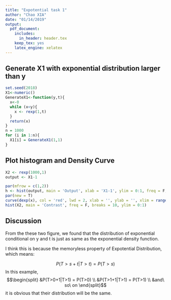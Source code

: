 ```yaml
---
title: "Expotential task 1"
author: "Chao XIA"
date: "01/14/2019"
output: 
  pdf_document:
    includes:
      in_header: header.tex
    keep_tex: yes
    latex_engine: xelatex
---
```

## Generate X1 with exponential distribution larger than y

```r
set.seed(2018)
X1<-numeric()
GenerateX1<-function(y,t){
  x<-0
  while (x<y){
    x <- rexp(1,t)
  }
  return(x)
}
n = 1000
for (i in 1:n){
  X1[i] = GenerateX1(1,1)
}
```

## Plot histogram and Density Curve

```r
X2 <- rexp(1000,1)
output <- X1-1

par(mfrow = c(1,2))
h <- hist(output, main = 'Output', xlab = 'X1-1', ylim = 0:1, freq = F, breaks = 10)
par(new = T)
curve(dexp(x), col = 'red', lwd = 2, xlab = '', ylab = '', xlim = range(h$breaks), ylim = 0:1)
hist(X2, main = 'Contrast', freq = F, breaks = 10, ylim = 0:1)
```
## Discussion

From the these two figure, we found that the distribution of exponential conditional on y and t is just as same as the exponential density function.

I think this is because the memoryless property of Expotential Distribution, which means:

$$
P(T>s+t|T>t) = P(T>s)
$$
In this example,
$$\begin{split}
&P(T>0+1|T>1) = P(T>0) \\
&P(T>1+1|T>1) = P(T>1) \\
&and\ so\ on
\end{split}$$
it is obvious that their distribution will be the same.
